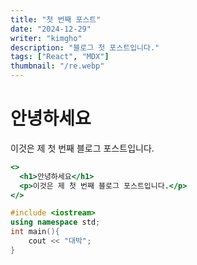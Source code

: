 ```yaml
---
title: "첫 번째 포스트"
date: "2024-12-29"
writer: "kimgho"
description: "블로그 첫 포스트입니다."
tags: ["React", "MDX"]
thumbnail: "/re.webp"
---
```


# 안녕하세요

이것은 제 첫 번째 블로그 포스트입니다.

```jsx
<>
  <h1>안녕하세요</h1>
  <p>이것은 제 첫 번째 블로그 포스트입니다.</p>
</>
```

```cpp
#include <iostream>
using namespace std;
int main(){
    cout << "대박";
}

```
